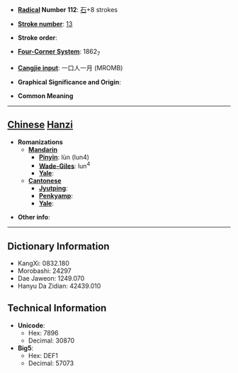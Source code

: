 * '''[[Wiktionary:Chinese radical index| Radical]] Number 112''': [[Wiktionary:Chinese radical index 石|石]]+8 strokes

* '''[[Wiktionary:Chinese total strokes index|Stroke number]]''': [[Wiktionary:Chinese total strokes index 13|13]]

* '''Stroke order''': 

* '''[[Wiktionary:Chinese four corner index|Four-Corner System]]''': 1862<sub>7</sub>

* '''[[Wiktionary:Chinese Cangjie index|Cangjie input]]''': 一口人一月 (MROMB)

* '''Graphical Significance and Origin''': 

* '''Common Meaning'''

----

== [[Chinese]] [[Hanzi]] ==

* '''Romanizations'''
** '''[[Mandarin]]'''
*** '''[[Pinyin]]''': lùn (lun4)
*** '''[[Wade-Giles]]''': lun<sup>4</sup>
*** '''[[Yale]]''': 
** '''[[Cantonese]]'''
*** '''[[Jyutping]]''':
*** '''[[Penkyamp]]''': 
*** '''[[Yale]]''': 

* '''Other info''': 

----

== Dictionary Information ==

* KangXi: 0832.180
* Morobashi: 24297
* Dae Jaweon: 1249.070
* Hanyu Da Zidian: 42439.010

== Technical Information ==

* '''Unicode''':
** Hex: 7896
** Decimal: 30870
* '''Big5''':
** Hex: DEF1
** Decimal: 57073